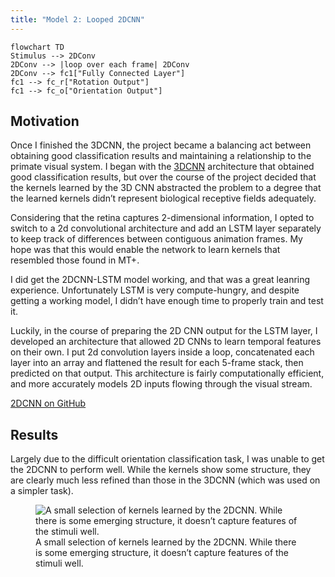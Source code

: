 ```yaml
---
title: "Model 2: Looped 2DCNN"
---
```


```mermaid
flowchart TD
Stimulus --> 2DConv
2DConv --> |loop over each frame| 2DConv
2DConv --> fc1["Fully Connected Layer"]
fc1 --> fc_r["Rotation Output"]
fc1 --> fc_o["Orientation Output"]
```

## Motivation
Once I finished the 3DCNN, the project became a balancing act between obtaining good classification results and maintaining a relationship to the primate visual system. I began with the [3DCNN](3dcnn.qmd) architecture that obtained good classification results, but over the course of the project decided that the kernels learned by the 3D CNN abstracted the problem to a degree that the learned kernels didn’t represent biological receptive fields adequately. 

Considering that the retina captures 2-dimensional information, I opted to switch to a 2d convolutional architecture and add an LSTM layer separately to keep track of differences between contiguous animation frames. My hope was that this would enable the network to learn kernels that resembled those found in MT+.

I did get the 2DCNN-LSTM model working, and that was a great leanring experience. Unfortunately LSTM is very compute-hungry, and despite getting a working model, I didn’t have enough time to properly train and test it. 

Luckily, in the course of preparing the 2D CNN output for the LSTM layer, I developed an architecture that allowed 2D CNNs to learn temporal features on their own. I put 2d convolution layers inside a loop, concatenated each layer into an array and flattened the result for each 5-frame stack, then predicted on that output. This architecture is fairly computationally efficient, and more accurately models 2D inputs flowing through the visual stream.

[2DCNN on GitHub](https://github.com/nghess/607-sensory-coding/blob/main/2dcnn_loop.py)

## Results
Largely due to the difficult orientation classification task, I was unable to get the 2DCNN to perform well. While the kernels show some structure, they are clearly much less refined than those in the 3DCNN (which was used on a simpler task).  

![A small selection of kernels learned by the 2DCNN. While there is some emerging structure, it doesn't capture features of the stimuli well.](images/2d_kernels.png)